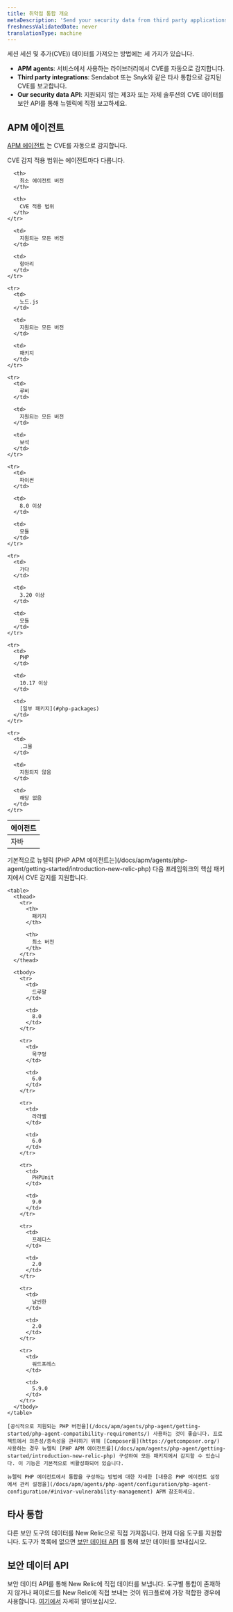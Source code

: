 ```yaml
---
title: 취약점 통합 개요
metaDescription: 'Send your security data from third party applications, APM agents, or through our security data API.'
freshnessValidatedDate: never
translationType: machine
---
```


세션 세션 및 추가(CVE)) 데이터를 가져오는 방법에는 세 가지가 있습니다.

* <DNT>**APM agents**</DNT>: 서비스에서 사용하는 라이브러리에서 CVE를 자동으로 감지합니다.
* <DNT>**Third party integrations**</DNT>: Sendabot 또는 Snyk와 같은 타사 통합으로 감지된 CVE를 보고합니다.
* <DNT>**Our security data API**</DNT>: 지원되지 않는 제3자 또는 자체 솔루션의 CVE 데이터를 보안 API를 통해 뉴렐릭에 직접 보고하세요.

## APM 에이전트

[APM 에이전트](/docs/apm/new-relic-apm/getting-started/introduction-apm/) 는 CVE를 자동으로 감지합니다.

<TechTileGrid>
  <TechTile name="Go agent" icon="logo-go" to="https://one.newrelic.com/nr1-core?state=985d4005-ba90-a8c7-1da1-2af34539b03b" />

  <TechTile name="Java agent" icon="logo-java" to="https://one.newrelic.com/nr1-core?state=80d18bcb-4919-1fcb-2b77-9406838eb916" />

  <TechTile name="Node.js agent" icon="logo-nodejs" to="https://one.newrelic.com/marketplace/install-data-source?state=be2e62fa-cc3b-c428-27c4-8d662c9e80a1" />

  <TechTile name="PHP agent" icon="logo-php" to="https://one.newrelic.com/nr1-core?state=aa633b41-72d4-009c-3abf-55dcf64894fe" />

  <TechTile name="Python agent" icon="logo-python" to="https://one.newrelic.com/nr1-core?state=20fda75b-58fb-a92a-f9e1-7b052035c6e8" />

  <TechTile name="Ruby agent" icon="logo-ruby" to="https://one.newrelic.com/nr1-core?state=d69143ab-605c-579b-25bf-cc6e5fee5b80" />
</TechTileGrid>

CVE 감지 적용 범위는 에이전트마다 다릅니다.

<table>
  <thead>
    <tr>
      <th style={{ width: "200px" }}>
        에이전트
      </th>

      <th>
        최소 에이전트 버전
      </th>

      <th>
        CVE 적용 범위
      </th>
    </tr>
  </thead>

  <tbody>
    <tr>
      <td>
        자바
      </td>

      <td>
        지원되는 모든 버전
      </td>

      <td>
        항아리
      </td>
    </tr>

    <tr>
      <td>
        노드.js
      </td>

      <td>
        지원되는 모든 버전
      </td>

      <td>
        패키지
      </td>
    </tr>

    <tr>
      <td>
        루비
      </td>

      <td>
        지원되는 모든 버전
      </td>

      <td>
        보석
      </td>
    </tr>

    <tr>
      <td>
        파이썬
      </td>

      <td>
        8.0 이상
      </td>

      <td>
        모듈
      </td>
    </tr>

    <tr>
      <td>
        가다
      </td>

      <td>
        3.20 이상
      </td>

      <td>
        모듈
      </td>
    </tr>

    <tr>
      <td>
        PHP
      </td>

      <td>
        10.17 이상
      </td>

      <td>
        [일부 패키지](#php-packages)
      </td>
    </tr>

    <tr>
      <td>
        .그물
      </td>

      <td>
        지원되지 않음
      </td>

      <td>
        해당 없음
      </td>
    </tr>
  </tbody>
</table>

<CollapserGroup>
  <Collapser id="php-packages" title="PHP 패키지 지원">
    기본적으로 뉴렐릭 [PHP APM 에이전트는](/docs/apm/agents/php-agent/getting-started/introduction-new-relic-php) 다음 프레임워크의 핵심 패키지에서 CVE 감지를 지원합니다.

    <table>
      <thead>
        <tr>
          <th>
            패키지
          </th>

          <th>
            최소 버전
          </th>
        </tr>
      </thead>

      <tbody>
        <tr>
          <td>
            드루팔
          </td>

          <td>
            8.0
          </td>
        </tr>

        <tr>
          <td>
            목구멍
          </td>

          <td>
            6.0
          </td>
        </tr>

        <tr>
          <td>
            라라벨
          </td>

          <td>
            6.0
          </td>
        </tr>

        <tr>
          <td>
            PHPUnit
          </td>

          <td>
            9.0
          </td>
        </tr>

        <tr>
          <td>
            프레디스
          </td>

          <td>
            2.0
          </td>
        </tr>

        <tr>
          <td>
            날씬한
          </td>

          <td>
            2.0
          </td>
        </tr>

        <tr>
          <td>
            워드프레스
          </td>

          <td>
            5.9.0
          </td>
        </tr>
      </tbody>
    </table>

    [공식적으로 지원되는 PHP 버전을](/docs/apm/agents/php-agent/getting-started/php-agent-compatibility-requirements/) 사용하는 것이 좋습니다. 프로젝트에서 의존성/종속성을 관리하기 위해 [Composer를](https://getcomposer.org/) 사용하는 경우 뉴렐릭 [PHP APM 에이전트를](/docs/apm/agents/php-agent/getting-started/introduction-new-relic-php) 구성하여 모든 패키지에서 감지할 수 있습니다. 이 기능은 기본적으로 비활성화되어 있습니다.

    뉴렐릭 PHP 에이전트에서 통합을 구성하는 방법에 대한 자세한 [내용은 PHP 에이전트 설정 에서 관리 설정을](/docs/apm/agents/php-agent/configuration/php-agent-configuration/#inivar-vulnerability-management) APM 참조하세요.
  </Collapser>
</CollapserGroup>

## 타사 통합

다른 보안 도구의 데이터를 New Relic으로 직접 가져옵니다. 현재 다음 도구를 지원합니다. 도구가 목록에 없으면 [보안 데이터 API](/docs/vulnerability-management/integrations/security-data-api) 를 통해 보안 데이터를 보내십시오.

<TechTileGrid>
  <TechTile name="AWS Security Hub" to="https://newrelic.com/instant-observability/security-events" />

  <TechTile name="Dependabot" to="https://newrelic.com/instant-observability/github-dependabot" />

  <TechTile name="Snyk" to="https://newrelic.com/instant-observability/snyk" />

  <TechTile name="Trivy" to="/docs/vulnerability-management/integrations/trivy" />

  <TechTile name="FOSSA" to="/docs/vulnerability-management/integrations/fossa" />
</TechTileGrid>

## 보안 데이터 API

보안 데이터 API를 통해 New Relic에 직접 데이터를 보냅니다. 도구별 통합이 존재하지 않거나 페이로드를 New Relic에 직접 보내는 것이 워크플로에 가장 적합한 경우에 사용합니다. [여기에서](/docs/vulnerability-management/integrations/security-data-api) 자세히 알아보십시오.